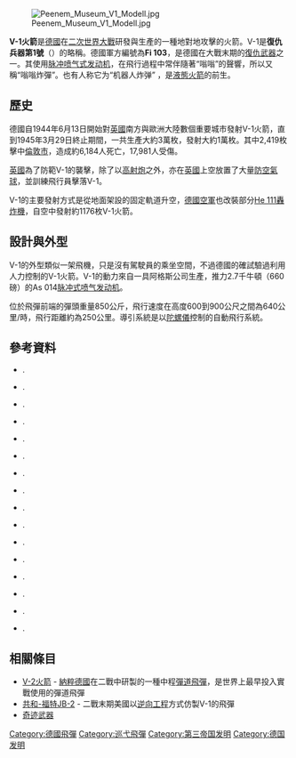 {{noteTA
|1=zh-hant:噴射發動機;zh-hans:喷气式发动机;
}}
{{Infobox weapon
|name = V-1 飛行炸彈 <br /> Fieseler Fi 103 <br />''Flakzielgerät 76 （FZG-76）''
| image = Bundesarchiv Bild 146-1975-117-26, Marschflugkörper V1 vor Start.jpg
| image_size = 300
|caption =
|origin = [[File:Flag_of_Germany_1933.svg|25px]] [[纳粹德国|纳粹德国]]
|type = [[巡航導彈|巡航導彈]]、[[奇蹟武器|奇蹟武器]]
<!-- Type selection -->
|is_explosive = yes
|is_missile = yes
<!-- Service history -->
|service = 1944–1945年
|used_by = ''[[納粹德國空軍|納粹德國空軍]]（Luftwaffe）''
|wars = [[第二次世界大戰|第二次世界大戰]]
<!-- Production history -->
|designer = Robert Lusser
|design_date =
|manufacturer = [[Fieseler|Fieseler]]
|unit_cost = 5,090 [[國家馬克|國家馬克]]{{sfn|Zaloga|2005|p = 11}}
|production_date =
|number =
|variants =
<!-- General specifications -->
|spec_label =
|weight = {{convert|2150|kg|lb|abbr=on}}
|length = {{convert|8.32|m|abbr=on}}
|part_length =
|width = {{convert|5.37|m|abbr=on}}
|height = {{convert|1.42|m|abbr=on}}
|diameter =

<!-- Explosive specifications -->
|filling = [[阿馬托|阿馬托-39]]，後來轉採用[[Trialen|Trialen]]
|filling_weight = {{convert|850|kg|lb|abbr=on}}
|detonation ={{ubl|Electrical impact fuze|Backup mechanical impact fuze|Time fuze to prevent examination of duds}}
|yield =
<!-- Vehicle/missile specifications -->

|engine = [[Argus_As_014|Argus As 109-014]] [[脉冲喷气式发动机|脈衝噴射發動機]]
|engine_power =
|payload_capacity =
|fuel_capacity =
|pw_ratio =
|vehicle_range = {{convert|250|km|mi|abbr=on}}{{sfn|Werrell|1985|p=53}}
|speed         = {{convert|640|km/h|mph|abbr=on}} flying between {{convert|600|to|900|m|ft|abbr=on}}
|guidance      = [[陀螺儀|陀螺儀]]
}}

[[File:Peenem_Museum_V1_Modell.jpg|right]]

'''V-1火箭'''是[[德國|德國]]在[[二次世界大戰|二次世界大戰]]研發與生產的一種地對地攻擊的火箭。V-1是'''復仇兵器第1號'''（{{Lang-de|'''V'''ergeltungswaffe '''1'''}}）的略稱。德國軍方編號為'''Fi 103'''，是德國在大戰末期的[[奇蹟武器|復仇武器]]之一。其使用[[脉冲喷气式发动机|脉冲喷气式发动机]]，在飛行過程中常伴隨著“嗡嗡”的聲響，所以又稱“嗡嗡炸彈”。也有人称它为“机器人炸弹”{{sfn|Vanek|1999|p=81}}{{sfn|Lloyd|Hall|1997|p=222}} ，是[[液態火箭發動機|液態火箭]]的前生。

== 歷史 ==
德國自1944年6月13日開始對[[英國|英國]]南方與歐洲大陸數個重要城市發射V-1火箭，直到1945年3月29日終止期間，一共生產大約3萬枚，發射大約1萬枚。其中2,419枚擊中[[倫敦市|倫敦市]]，造成約6,184人死亡，17,981人受傷。

[[英國|英國]]為了防範V-1的襲擊，除了以[[高射炮|高射炮]]之外，亦在[[英國|英國]]上空放置了大量[[防空氣球|防空氣球]]，並訓練飛行員擊落V-1。

V-1的主要發射方式是從地面架設的固定軌道升空，[[德國空軍|德國空軍]]也改裝部分[[He_111轟炸機|He 111轟炸機]]，自空中發射約1176枚V-1火箭。

== 設計與外型 ==
V-1的外型類似一架飛機，只是沒有駕駛員的乘坐空間，不過德國的確試驗過利用人力控制的V-1火箭。V-1的動力來自一具阿格斯公司生產，推力2.7千牛頓（660磅）的As 014[[脉冲式喷气发动机|脉冲式喷气发动机]]。

位於飛彈前端的彈頭重量850公斤，飛行速度在高度600到900公尺之間為640公里/時，飛行距離約為250公里。導引系統是以[[陀螺儀|陀螺儀]]控制的自動飛行系統。

==參考資料==
{{reflist}}

{{refbegin}}
* {{citation | last = Cooper | first = Michael "Mike" | title = Meteor Age | location = Doncaster, UK | publisher = Mark Turner | year = 1997 }}.
* {{citation | last = Crowdy | first = Terence "Terry" | title = Deceiving Hitler: Double Cross and Deception in World War II | location = Oxford, UK | publisher = Osprey | year = 2008 | isbn = 978-1-84603-135-9 }}.
* {{citation | last = Irons | first = Roy | title = Hitler's Terror Weapons: The Price of Vengeance | location = New York | publisher = Harper Collins | year = 2003 | isbn = 978-0-00-711263-0 }}.
* {{citation | last = Jackson | first = Robert | title = Britain's Greatest Aircraft | location = Barnsley, UK | publisher = Pen & Sword | year = 2007 | isbn = 978-1-84415-383-1 }}.
* {{citation | last = Jones | first = R.V. | title = Most Secret War: British Scientific Intelligence, 1939–1945 | location = London | publisher = Hamish Hamilton | year = 1978 | isbn = 978-0-241-89746-1 }}.
* {{Citation |editor-last=Lloyd  |editor-first=Clement John |editor2-last=Hall |editor2-first=Richard |year=1997 |title=Backroom Briefings: John Curtin's War |edition=illustrated |publisher=National Library Australia  |isbn=9780642106889 |page=[http://books.google.combooks?id=ldVdwLrOwFoC&lpg=PA222&pg=PA222#v=onepage&q&f=false 222]}}.
* {{citation | last = Masterman | first = John C. | title = The Double-Cross System in the War of 1939 to 1945 | location = London | publisher = Avon | year = 1972 | origyear = 1945 }}.
* {{citation | last1 = Mindling | first1 = George | last2 = Bolton | first2 = Robert | title = US Air Force Tactical Missiles, 1949–1969, The Pioneers | publisher = Lulu.com | year = 2009 | location = Raleigh, North Carolina | isbn = 978-0-557-00029-6 }}.
* {{citation | last = Montagu | first = Ewen | title = Beyond Top Secret Ultra | location = New York | publisher = Coward McCann & Geoghegan | year = 1978 | isbn = 978-0-698-10882-0 }}.
* {{citation | last = Reuter | first = C. | title = The V2 and the German, Russian and American Rocket Program | location = Missisagua, Ontario, Canada | publisher = German Canadian Heritage Museum | year = 2000 | isbn = 978-1-894643-05-4 }}.
* {{citation | last1 = Sharp | first1 = C. Martin | last2 = Bowyer | first2 = Michael JF | title = Mosquito | location = Somerset, UK | publisher = Crécy | year = 1995 | isbn = 978-0-947554-41-5 }}.
* {{cite ODNB |last=Self |first=Brian |date=January 2011 |title=Hudson, John Pilkington (1910–2007) |id=99289 |separator=, |postscript=none}}.
* {{citation | last =| title =United States Air Force Museum Guidebook| location =Wright-Patterson AFB, Ohio: Air Force Museum Foundation| year =1975 |ref={{sfnRef|U.S. Air Force Museum Guidebook|1975}} }}.
* {{citation | last = Werrell | first = Kenneth P. | title = The Evolution of the Cruise Missile | location = Maxwell Air Force Base, Alabama | publisher = Air University Press | year = 1985 }}.
* {{Citation |last=Vanek |first=David |year=1999 |title=Fulfilment: Memoirs of a Criminal Court Judge |publisher=Dundurn |isbn=9781459715028 |page=[http://books.google.com/books?id=IXbM47YryhsC&pg=PT81#v=onepage&q&f=false 81]}}.
* {{citation | last = Zaloga | first = Steven | title = V-1 Flying Bomb 1942–52 | location = Oxford, UK | publisher = Osprey Publishing | year = 2005 | isbn = 978-1-84176-791-8 }}.
{{refend}}

== 相關條目 ==
*[[V-2火箭|V-2火箭]] - [[納粹德國|納粹德國]]在二戰中研製的一種中程[[彈道飛彈|彈道飛彈]]，是世界上最早投入實戰使用的彈道飛彈
*[[共和-福特JB-2|共和-福特JB-2]] - 二戰末期美國以[[逆向工程|逆向工程]]方式仿製V-1的飛彈
*[[奇迹武器|奇迹武器]]

{{Commons|V-1}}
{{V武器}}
{{第二次世界大戰德國空軍武器}}
[[Category:德國飛彈|Category:德國飛彈]]
[[Category:巡弋飛彈|Category:巡弋飛彈]]
[[Category:第三帝国发明|Category:第三帝国发明]]
[[Category:德国发明|Category:德国发明]]